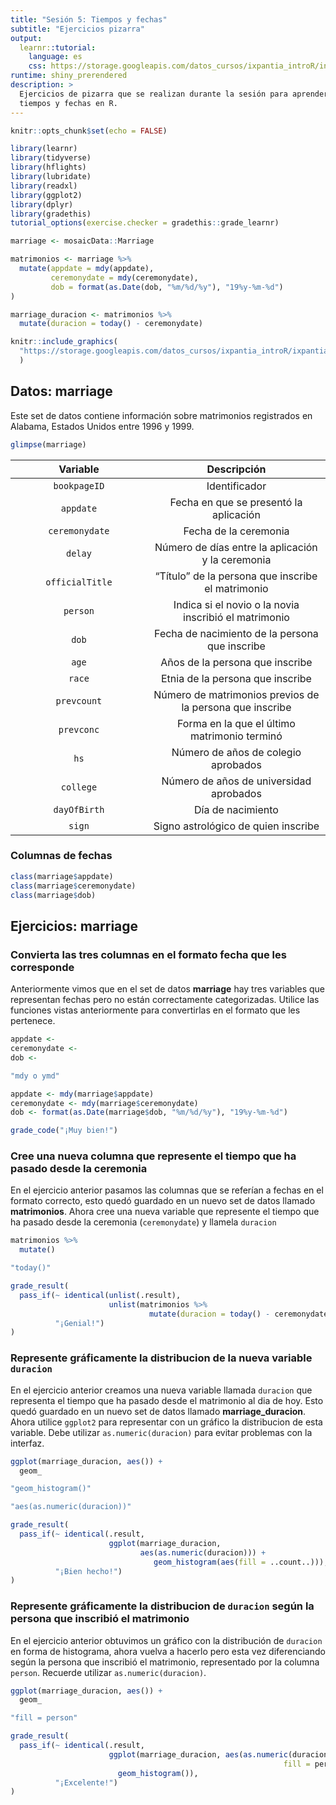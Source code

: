 ```yaml
---
title: "Sesión 5: Tiempos y fechas"
subtitle: "Ejercicios pizarra"
output: 
  learnr::tutorial:
    language: es
    css: https://storage.googleapis.com/datos_cursos/ixpantia_introR/intro_r.css
runtime: shiny_prerendered
description: >
  Ejercicios de pizarra que se realizan durante la sesión para aprender sobre
  tiempos y fechas en R.
---
```


<style>
@import url('https://fonts.googleapis.com/css2?family=Roboto+Mono&family=Roboto+Slab&family=Source+Sans+Pro:wght@300;400&display=swap');

@import url('https://fonts.googleapis.com/css2?family=Lato&display=swap');
</style> 

```r
knitr::opts_chunk$set(echo = FALSE)

library(learnr)
library(tidyverse)
library(hflights)
library(lubridate)
library(readxl)
library(ggplot2)
library(dplyr)
library(gradethis)
tutorial_options(exercise.checker = gradethis::grade_learnr)

marriage <- mosaicData::Marriage

matrimonios <- marriage %>% 
  mutate(appdate = mdy(appdate),
         ceremonydate = mdy(ceremonydate),
         dob = format(as.Date(dob, "%m/%d/%y"), "19%y-%m-%d")
)

marriage_duracion <- matrimonios %>% 
  mutate(duracion = today() - ceremonydate)
```

```r
knitr::include_graphics(
  "https://storage.googleapis.com/datos_cursos/ixpantia_introR/ixpantia_logo.png"
  )   
```

## Datos: **marriage**

Este set de datos contiene información sobre matrimonios registrados en Alabama,
Estados Unidos entre 1996 y 1999. 

```r
glimpse(marriage)
```

| Variable | Descripción |
|:--------:|:-----------:|
| `bookpageID` | Identificador |
| `appdate` | Fecha en que se presentó la aplicación |
| `ceremonydate` |  Fecha de la ceremonia | 
| `delay` | Número de días entre la aplicación y la ceremonia |
| `officialTitle` | "Título" de la persona que inscribe el matrimonio |
| `person` | Indica si el novio o la novia inscribió el matrimonio |
| `dob` | Fecha de nacimiento de la persona que inscribe |
| `age` | Años de la persona que inscribe |
| `race` | Etnia de la persona que inscribe |
| `prevcount` | Número de matrimonios previos de la persona que inscribe |
| `prevconc` | Forma en la que el último matrimonio terminó |
| `hs` | Número de años de colegio aprobados |
| `college` | Número de años de universidad aprobados |
| `dayOfBirth` | Día de nacimiento |
| `sign` | Signo astrológico de quien inscribe |

### Columnas de fechas

```r
class(marriage$appdate)
class(marriage$ceremonydate)
class(marriage$dob)
```

## Ejercicios: **marriage**

### Convierta las tres columnas en el formato fecha que les corresponde

Anteriormente vimos que en el set de datos **marriage** hay tres variables que
representan fechas pero no están correctamente categorizadas. Utilice las 
funciones vistas anteriormente para convertirlas en el formato que les
pertenece. 

```r
appdate <- 
ceremonydate <- 
dob <- 
```

```r
"mdy o ymd"
```

```r
appdate <- mdy(marriage$appdate)
ceremonydate <- mdy(marriage$ceremonydate)
dob <- format(as.Date(marriage$dob, "%m/%d/%y"), "19%y-%m-%d")
```

```r
grade_code("¡Muy bien!")
```

### Cree una nueva columna que represente el tiempo que ha pasado desde la ceremonia 
En el ejercicio anterior pasamos las columnas que se referían a fechas en el 
formato correcto, esto quedó guardado en un nuevo set de datos llamado
**matrimonios**. Ahora cree una nueva variable que represente el tiempo que ha
pasado desde la ceremonia (`ceremonydate`) y llamela `duracion`

```r
matrimonios %>% 
  mutate()
```

```r
"today()"
```

```r
grade_result(
  pass_if(~ identical(unlist(.result), 
                      unlist(matrimonios %>% 
                               mutate(duracion = today() - ceremonydate))),
          "¡Genial!")
)
```

### Represente gráficamente la distribucion de la nueva variable `duracion`

En el ejercicio anterior creamos una nueva variable llamada `duracion` que
representa el tiempo que ha pasado desde el matrimonio al dia de hoy. Esto 
quedó guardado en un nuevo set de datos llamado **marriage_duracion**. Ahora 
utilice `ggplot2` para representar con un gráfico la distribucion de esta
variable. Debe utilizar `as.numeric(duracion)` para evitar problemas con la
interfaz. 

```r
ggplot(marriage_duracion, aes()) +
  geom_
```

```r
"geom_histogram()"
```

```r
"aes(as.numeric(duracion))"
```

```r
grade_result(
  pass_if(~ identical(.result, 
                      ggplot(marriage_duracion, 
                             aes(as.numeric(duracion))) +
                                geom_histogram(aes(fill = ..count..))),
          "¡Bien hecho!")
)
```

### Represente gráficamente la distribucion de  `duracion` según la persona que inscribió el matrimonio

En el ejercicio anterior obtuvimos un gráfico con la distribución de `duracion`
en forma de histograma, ahora vuelva a hacerlo pero esta vez diferenciando
según la persona que inscribió el matrimonio, representado por la columna 
`person`. Recuerde utilizar `as.numeric(duracion)`. 

```r
ggplot(marriage_duracion, aes()) +
  geom_
```

```r
"fill = person"
```

```r
grade_result(
  pass_if(~ identical(.result, 
                      ggplot(marriage_duracion, aes(as.numeric(duracion),
                                                             fill = person)) +
                        geom_histogram()),
          "¡Excelente!")
)
```
